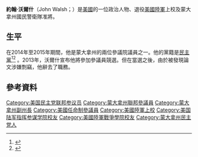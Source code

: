 '''約翰·沃爾什'''（John Walsh；{{bd|1960年|11月3日}}）是[[美國|美國]]的一位政治人物、退役[[美國陸軍|美國陸軍]]上校及蒙大拿州國民警衛隊准將。

==生平==
在2014年至2015年期間，他是蒙大拿州的兩位參議院議員之一。他的黨籍是[[民主黨_(美國)|民主黨]]<ref name="sullivan1">{{cite news|last=Sullivan|first=Sean|url=http://www.washingtonpost.com/blogs/post-politics/wp/2014/02/07/montana-governor-appoints-lt-gov-john-walsh-to-senate/?wpisrc=al_politics_p|title=Montana governor appoints Lt. Gov. John Walsh to Senate|work=The Washington Post|date=February 7, 2014|accessdate=2014-07-25|archive-date=2014-04-24|archive-url=https://web.archive.org/web/20140424211551/http://www.washingtonpost.com/blogs/post-politics/wp/2014/02/07/montana-governor-appoints-lt-gov-john-walsh-to-senate/?wpisrc=al_politics_p|dead-url=no}}</ref><ref>{{cite news|author=Cassata, Donna|url=http://www.huffingtonpost.com/2014/02/11/john-walsh-sworn-in_n_4768001.html|title=John Walsh Sworn In As Montana Senator, Replacing Max Baucus|work=The Huffington Post|date=February 11, 2014|accessdate=2014-07-25|archive-date=2016-03-09|archive-url=https://web.archive.org/web/20160309082856/http://www.huffingtonpost.com/2014/02/11/john-walsh-sworn-in_n_4768001.html|dead-url=no}}</ref> 
。2013年，沃爾什宣布他將參加參議員競選。但在當選之後，由於被發現論文涉嫌剽竊，他辭去了職務。

== 參考資料 ==
{{reflist}}

{{authority control}}
{{DEFAULTSORT:Walsh, John}}
[[Category:美国民主党联邦参议员|Category:美国民主党联邦参议员]]
[[Category:蒙大拿州聯邦參議員|Category:蒙大拿州聯邦參議員]]
[[Category:蒙大拿州副州長|Category:蒙大拿州副州長]]
[[Category:美國任命制參議員|Category:美國任命制參議員]]
[[Category:美國陸軍上校|Category:美國陸軍上校]]
[[Category:美国陆军指挥参谋学院校友|Category:美国陆军指挥参谋学院校友]]
[[Category:美國陸軍戰爭學院校友|Category:美國陸軍戰爭學院校友]]
[[Category:蒙大拿州民主党人|Category:蒙大拿州民主党人]]